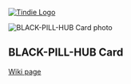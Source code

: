 <a href="https://www.tindie.com/products/land_boards/black-pill-hub-pcb-only/" >
<img src="http://land-boards.com/tindie/tindie-larges-v2.png" alt="Tindie Logo">
</img></a> 

<img src="http://land-boards.com/blwiki/images/c/c6/Black-Pill-Hub_P1383-720px.jpg" alt="BLACK-PILL-HUB Card photo"></img>

== BLACK-PILL-HUB Card ==

[http://land-boards.com/blwiki/index.php?title=BLACK-PILL-HUB Wiki page]
